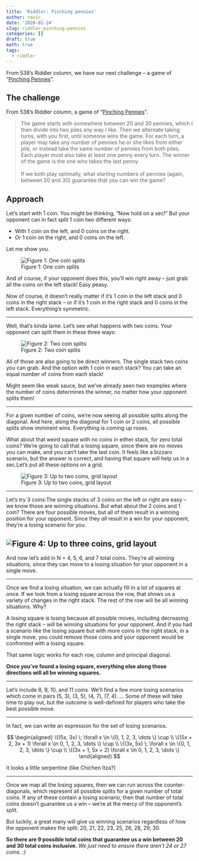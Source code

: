 ```yaml
---
title: 'Riddler: Pinching pennies'
author: ravic_
date: '2020-01-24'
slug: riddler-pinching-pennies
categories: []
draft: true
math: true
tags:
  - riddler
---
```


From 538's Riddler column, we have our next challenge -- a game of "[Pinching
Pennies](https://fivethirtyeight.com/features/how-many-pennies-should-you-pinch/)".
<!--more-->

## The challenge
From 538's Riddler column, a game of "[Pinching
Pennies](https://fivethirtyeight.com/features/how-many-pennies-should-you-pinch/)".

> The game starts with somewhere between 20 and 30 pennies, which I then divide into two piles any way I like. Then we alternate taking turns, with you first, until someone wins the game. For each turn, a player may take any number of pennies he or she likes from either pile, or instead take the same number of pennies from both piles. Each player must also take at least one penny every turn. The winner of the game is the one who takes the last penny.  \
\
If we both play optimally, what starting numbers of pennies (again, between 20 and 30) guarantee that you can win the game?

## Approach
Let’s start with 1 coin. You might be thinking, “Now hold on a sec!” But 
your opponent can in fact split 1 coin two different ways:  

* With 1 coin on the left, and 0 coins on the right.
* Or 1 coin on the right, and 0 coins on the left.

Let me show you.

![Figure 1: One coin splits](/post/2020-01-24-riddler-pinching-pennies_files/1-one-coin-splits.png)

And of course, if your  opponent does this, you’ll win right away --
just grab all the coins on the left stack! Easy peasy.

Now of course, it doesn’t really matter if it’s 1 coin in the left stack
and 0 coins in the right stack -- or if it’s 1 coin in the right stack 
and 0 coins in the left stack. Everything's symmetric. 
 
 
---

Well, that’s kinda lame. Let’s see what happens with two coins. 
Your opponent can split them in these three ways:
 
![Figure 2: Two coin splits](/post/2020-01-24-riddler-pinching-pennies_files/2-two-coin-splits.png)
 
 
All of those are also going to be direct winners. The single stack 
two coins you can grab. And the option with 1 coin in each stack?
You can take an equal number of coins from each
stack!


Might seem like weak sauce, but we’ve already seen two examples 
where the number of coins determines the winner, no matter how
your opponent splits them!
 
---

For a given number of coins, we’re now seeing all possible splits 
along the diagonal. And here, along the diagonal for 1 coin or 
2 coins, all possible splits show imminent wins. 
Everything is coming up roses.

What about that weird square with no coins in either stack, for
zero total coins? We’re going to call that a losing square, since
there are no moves you can make, and you can’t take the last
coin. It feels like a bizzaro scenario, but the answer is correct, 
and having that square will help us in a sec.Let’s put all these 
options on a grid.

![Figure 3: Up to two coins, grid layout](/post/2020-01-24-riddler-pinching-pennies_files/3-le-two-coin-split-grid.png)

---


Let’s try 3 coins:The single stacks of 3 coins on the left or right are easy -- we know
those are winning situations. But what about the 2 coins and 1 coin?
There are four possible moves, but all of them result in a winning
position for your opponent. Since they *all* result in a win for your
opponent, they’re a losing scenario for you.


![Figure 4: Up to three coins, grid layout](/post/2020-01-24-riddler-pinching-pennies_files/4-le-three-coin-split-grid.png)
---

And now let’s add in N = 4, 5, 6, and 7 total coins. They’re all winning
situations, since they can move to a losing situation for your opponent
in a single move.



---

Once we find a losing situation, we can actually fill in a lot of squares 
at once. If we look from a losing square across the row, that shows us
a variety of changes in the right stack. The rest of the row will be all
winning situations. Why?

A losing square is losing because all possible moves, including 
decreasing the right stack -- will be winning situations for your 
opponent. And if you had a scenario like the losing square but with
more coins in the right stack, in a single move, you could remove those
coins and your opponent would be confronted with a losing square.

That same logic works for each row, column and principal diagonal.  

**Once you’ve found a losing square, everything else along those directions
will all be winning squares.**

---


Let’s include 8, 9, 10, and 11 coins. We’ll find a few more losing scenarios
which come in pairs (5, 3), (3, 5), (4, 7), (7, 4). ... Some of
these will take time to play out, but the outcome is well-defined for players
who take the best possible move.

---


In fact, we can write an expression for the set of losing scenarios.

$$
\begin{aligned}
\{(5x, 3x) \; \forall x \in \{0, 1, 2, 3, \dots \} \cup \\
\{(5x + 2, 3x + 1) \forall x \in 0, 1, 2, 3, \dots \} \cup \\
\{(3x, 5x) \; \forall x \in \{0, 1, 2, 3, \dots \} \cup \\
\{(3x + 1, 5x + 2) \forall x \in 0, 1, 2, 3, \dots \}
\end{aligned}
$$

It looks a little serpentine (like Chichen Itza?)


---


Once we map all the losing squares, then we can run across the 
counter-diagonals, which represent all possible splits for a given number
of total coins. If any of these contain a losing scenario, then that number
of total coins doesn't guarantee us a win -- we're at the mercy of the 
opponent's split. 

But luckily, a great many will give us winning scenarios regardless of how
the opponent makes the split: 20, 21, 22, 23, 25, 26, 28, 29, 30. 

**So there are 9 possible total coins that guarantee us a win between 20 and
30 total coins inclusive.** *We just need to ensure there aren't 24 or 27 
coins. :)*
 





 